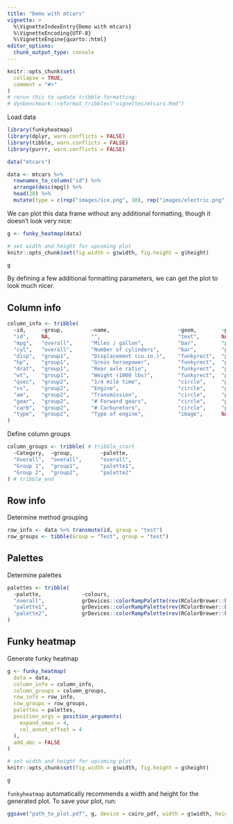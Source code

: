 ```yaml
---
title: "Demo with mtcars"
vignette: >
  %\VignetteIndexEntry{Demo with mtcars}
  %\VignetteEncoding{UTF-8}
  %\VignetteEngine{quarto::html}
editor_options: 
  chunk_output_type: console
---
```


```r
knitr::opts_chunk$set(
  collapse = TRUE,
  comment = "#>"
)
# rerun this to update tribble formatting:
# dynbenchmark::reformat_tribbles("vignettes/mtcars.Rmd")
```

Load data
```r
library(funkyheatmap)
library(dplyr, warn.conflicts = FALSE)
library(tibble, warn.conflicts = FALSE)
library(purrr, warn.conflicts = FALSE)

data("mtcars")

data <- mtcars %>%
  rownames_to_column("id") %>%
  arrange(desc(mpg)) %>%
  head(20) %>%
  mutate(type = c(rep("images/ice.png", 10), rep("images/electric.png", 10)))
```

We can plot this data frame without any additional formatting, though it doesn't look very nice:

```r
g <- funky_heatmap(data)
```

```r
# set width and height for upcoming plot
knitr::opts_chunk$set(fig.width = g$width, fig.height = g$height)
```

```r
g
```


By defining a few additional formatting parameters, we can get the plot to look much nicer.

## Column info 

```r
column_info <- tribble(
  ~id,     ~group,         ~name,                      ~geom,        ~palette,    ~options,
  "id",    NA,             "",                         "text",       NA,          list(hjust = 0, width = 6),
  "mpg",   "overall",      "Miles / gallon",           "bar",        "palette1",  list(width = 4, legend = FALSE),
  "cyl",   "overall",      "Number of cylinders",      "bar",        "palette2",  list(width = 4, legend = FALSE),
  "disp",  "group1",       "Displacement (cu.in.)",    "funkyrect",  "palette1",  lst(),
  "hp",    "group1",       "Gross horsepower",         "funkyrect",  "palette1",  lst(),
  "drat",  "group1",       "Rear axle ratio",          "funkyrect",  "palette1",  lst(),
  "wt",    "group1",       "Weight (1000 lbs)",        "funkyrect",  "palette1",  lst(),
  "qsec",  "group2",       "1/4 mile time",            "circle",     "palette2",  lst(),
  "vs",    "group2",       "Engine",                   "circle",     "palette2",  lst(),
  "am",    "group2",       "Transmission",             "circle",     "palette2",  lst(),
  "gear",  "group2",       "# Forward gears",          "circle",     "palette2",  lst(),
  "carb",  "group2",       "# Carburetors",            "circle",     "palette2",  lst(),
  "type",  "group2",       "Type of engine",           "image",      NA,          lst()
)
```

Define column groups

```r
column_groups <- tribble( # tribble_start
  ~Category,  ~group,         ~palette,
  "Overall",  "overall",      "overall",
  "Group 1",  "group1",       "palette1",
  "Group 2",  "group2",       "palette2"
) # tribble_end
```

## Row info

Determine method grouping

```r
row_info <- data %>% transmute(id, group = "test")
row_groups <- tibble(Group = "Test", group = "test")
```


## Palettes

Determine palettes

```r
palettes <- tribble(
  ~palette,             ~colours,
  "overall",            grDevices::colorRampPalette(rev(RColorBrewer::brewer.pal(9, "Greys")[-1]))(101),
  "palette1",           grDevices::colorRampPalette(rev(RColorBrewer::brewer.pal(9, "Blues") %>% c("#011636")))(101),
  "palette2",           grDevices::colorRampPalette(rev(RColorBrewer::brewer.pal(9, "Reds")[-8:-9]))(101)
)
```

## Funky heatmap

Generate funky heatmap

```r
g <- funky_heatmap(
  data = data,
  column_info = column_info,
  column_groups = column_groups,
  row_info = row_info,
  row_groups = row_groups,
  palettes = palettes,
  position_args = position_arguments(
    expand_xmax = 4,
    col_annot_offset = 4
  ),
  add_abc = FALSE
)
```

```r
# set width and height for upcoming plot
knitr::opts_chunk$set(fig.width = g$width, fig.height = g$height)
```

```r
g
```

`funkyheatmap` automatically recommends a width and height for the generated plot.
To save your plot, run:

``` r
ggsave("path_to_plot.pdf", g, device = cairo_pdf, width = g$width, height = g$height)
```
